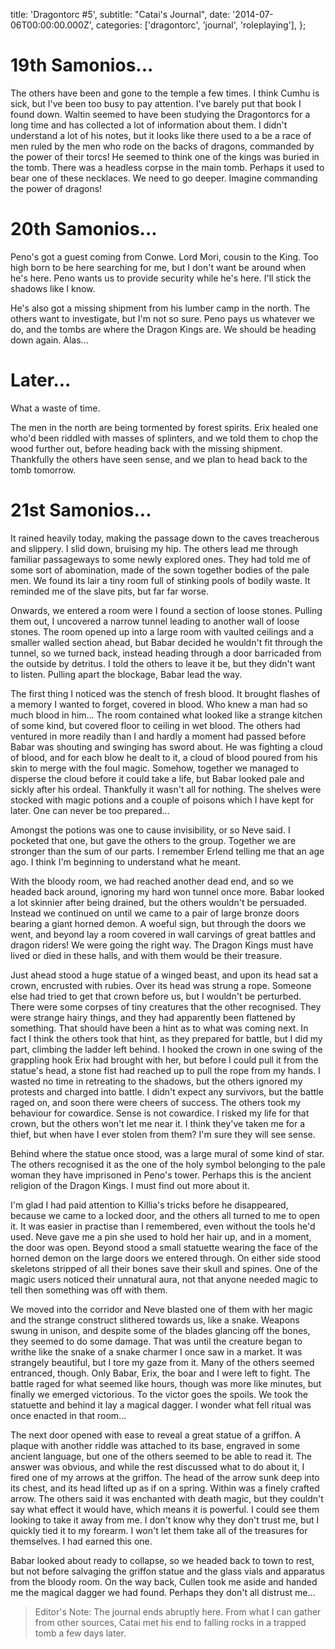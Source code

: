   title: 'Dragontorc #5',
  subtitle: "Catai's Journal",
  date: '2014-07-06T00:00:00.000Z',
  categories: ['dragontorc', 'journal', 'roleplaying'],
};

# 19th Samonios...

The others have been and gone to the temple a few times. I think Cumhu is sick,
but I've been too busy to pay attention. I've barely put that book I found down.
Waltin seemed to have been studying the Dragontorcs for a long time and has
collected a lot of information about them. I didn't understand a lot of his
notes, but it looks like there used to a be a race of men ruled by the men who
rode on the backs of dragons, commanded by the power of their torcs! He seemed
to think one of the kings was buried in the tomb. There was a headless corpse in
the main tomb. Perhaps it used to bear one of these necklaces. We need to go
deeper. Imagine commanding the power of dragons!

# 20th Samonios...

Peno's got a guest coming from Conwe. Lord Mori, cousin to the King. Too high
born to be here searching for me, but I don't want be around when he's here.
Peno wants us to provide security while he's here. I'll stick the shadows like I
know.

He's also got a missing shipment from his lumber camp in the north. The others
want to investigate, but I'm not so sure. Peno pays us whatever we do, and the
tombs are where the Dragon Kings are. We should be heading down again. Alas...

# Later...

What a waste of time.

The men in the north are being tormented by forest spirits. Erix healed one
who'd been riddled with masses of splinters, and we told them to chop the wood
further out, before heading back with the missing shipment. Thankfully the
others have seen sense, and we plan to head back to the tomb tomorrow.

# 21st Samonios...

It rained heavily today, making the passage down to the caves treacherous and
slippery. I slid down, bruising my hip. The others lead me through familiar
passageways to some newly explored ones. They had told me of some sort of
abomination, made of the sown together bodies of the pale men. We found its lair
a tiny room full of stinking pools of bodily waste. It reminded me of the slave
pits, but far far worse.

Onwards, we entered a room were I found a section of loose stones. Pulling them
out, I uncovered a narrow tunnel leading to another wall of loose stones. The
room opened up into a large room with vaulted ceilings and a smaller walled
section ahead, but Babar decided he wouldn't fit through the tunnel, so we
turned back, instead heading through a door barricaded from the outside by
detritus. I told the others to leave it be, but they didn't want to listen.
Pulling apart the blockage, Babar lead the way.

The first thing I noticed was the stench of fresh blood. It brought flashes of a
memory I wanted to forget, covered in blood. Who knew a man had so much blood in
him... The room contained what looked like a strange kitchen of some kind, but
covered floor to ceiling in wet blood. The others had ventured in more readily
than I and hardly a moment had passed before Babar was shouting and swinging has
sword about. He was fighting a cloud of blood, and for each blow he dealt to it,
a cloud of blood poured from his skin to merge with the foul magic. Somehow,
together we managed to disperse the cloud before it could take a life, but Babar
looked pale and sickly after his ordeal. Thankfully it wasn't all for nothing.
The shelves were stocked with magic potions and a couple of poisons which I have
kept for later. One can never be too prepared...

Amongst the potions was one to cause invisibility, or so Neve said. I pocketed
that one, but gave the others to the group. Together we are stronger than the
sum of our parts. I remember Erlend telling me that an age ago. I think I'm
beginning to understand what he meant.

With the bloody room, we had reached another dead end, and so we headed back
around, ignoring my hard won tunnel once more. Babar looked a lot skinnier after
being drained, but the others wouldn't be persuaded. Instead we continued on
until we came to a pair of large bronze doors bearing a giant horned demon. A
woeful sign, but through the doors we went, and beyond lay a room covered in
wall carvings of great battles and dragon riders! We were going the right way.
The Dragon Kings must have lived or died in these halls, and with them would be
their treasure.

Just ahead stood a huge statue of a winged beast, and upon its head sat a crown,
encrusted with rubies. Over its head was strung a rope. Someone else had tried
to get that crown before us, but I wouldn't be perturbed. There were some
corpses of tiny creatures that the other recognised. They were strange hairy
things, and they had apparently been flattened by something. That should have
been a hint as to what was coming next. In fact I think the others took that
hint, as they prepared for battle, but I did my part, climbing the ladder left
behind. I hooked the crown in one swing of the grappling hook Erix had brought
with her, but before I could pull it from the statue's head, a stone fist had
reached up to pull the rope from my hands. I wasted no time in retreating to the
shadows, but the others ignored my protests and charged into battle. I didn't
expect any survivors, but the battle raged on, and soon there were cheers of
success. The others took my behaviour for cowardice. Sense is not cowardice. I
risked my life for that crown, but the others won't let me near it. I think
they've taken me for a thief, but when have I ever stolen from them? I'm sure
they will see sense.

Behind where the statue once stood, was a large mural of some kind of star. The
others recognised it as the one of the holy symbol belonging to the pale woman
they have imprisoned in Peno's tower. Perhaps this is the ancient religion of
the Dragon Kings. I must find out more about it.

I'm glad I had paid attention to Killia's tricks before he disappeared, because
we came to a locked door, and the others all turned to me to open it. It was
easier in practise than I remembered, even without the tools he'd used. Neve
gave me a pin she used to hold her hair up, and in a moment, the door was open.
Beyond stood a small statuette wearing the face of the horned demon on the large
doors we entered through. On either side stood skeletons stripped of all their
bones save their skull and spines. One of the magic users noticed their
unnatural aura, not that anyone needed magic to tell then something was off with
them.

We moved into the corridor and Neve blasted one of them with her magic and the
strange construct slithered towards us, like a snake. Weapons swung in unison,
and despite some of the blades glancing off the bones, they seemed to do some
damage. That was until the creature began to writhe like the snake of a snake
charmer I once saw in a market. It was strangely beautiful, but I tore my gaze
from it. Many of the others seemed entranced, though. Only Babar, Erix, the boar
and I were left to fight. The battle raged for what seemed like hours, though
was more like minutes, but finally we emerged victorious. To the victor goes the
spoils. We took the statuette and behind it lay a magical dagger. I wonder what
fell ritual was once enacted in that room...

The next door opened with ease to reveal a great statue of a griffon. A plaque
with another riddle was attached to its base, engraved in some ancient language,
but one of the others seemed to be able to read it. The answer was obvious, and
while the rest discussed what to do about it, I fired one of my arrows at the
griffon. The head of the arrow sunk deep into its chest, and its head lifted up
as if on a spring. Within was a finely crafted arrow. The others said it was
enchanted with death magic, but they couldn't say what effect it would have,
which means it is powerful. I could see them looking to take it away from me. I
don't know why they don't trust me, but I quickly tied it to my forearm. I won't
let them take all of the treasures for themselves. I had earned this one.

Babar looked about ready to collapse, so we headed back to town to rest, but not
before salvaging the griffon statue and the glass vials and apparatus from the
bloody room. On the way back, Cullen took me aside and handed me the magical
dagger we had found. Perhaps they don't all distrust me...

> Editor's Note: The journal ends abruptly here. From what I can gather from
> other sources, Catai met his end to falling rocks in a trapped tomb a few days
> later.
